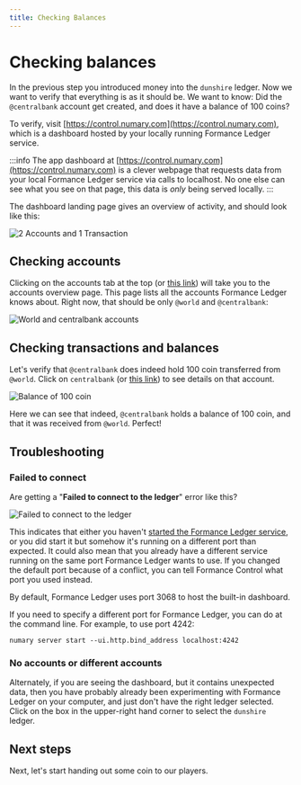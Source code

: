 ```yaml
---
title: Checking Balances
---
```


# Checking balances

In the previous step you introduced money into the `dunshire` ledger. Now we want to verify that everything is as it should be. We want to know: Did the `@centralbank` account get created, and does it have a balance of 100 coins?

To verify, visit [https://control.numary.com](https://control.numary.com), which is a dashboard hosted by your locally running Formance Ledger service.

:::info
The app dashboard at [https://control.numary.com](https://control.numary.com) is a clever webpage that requests data from your local Formance Ledger service via calls to localhost. No one else can see what you see on that page, this data is _only_ being served locally.
:::

The dashboard landing page gives an overview of activity, and should look like this:

![2 Accounts and 1 Transaction](dashboard.png)

## Checking accounts

Clicking on the accounts tab at the top (or [this link](https://control.numary.com/accounts)) will take you to the accounts overview page. This page lists all the accounts Formance Ledger knows about. Right now, that should be only `@world` and `@centralbank`:

![World and centralbank accounts](accounts.png)

## Checking transactions and balances

Let's verify that `@centralbank` does indeed hold 100 coin transferred from `@world`. Click on `centralbank` (or [this link](https://control.numary.com/accounts/centralbank)) to see details on that account.

![Balance of 100 coin](centralbank.png)

Here we can see that indeed, `@centralbank` holds a balance of 100 coin, and that it was received from `@world`. Perfect!

## Troubleshooting

### Failed to connect

Are getting a "**Failed to connect to the ledger**" error like this?

![Failed to connect to the ledger](dashboard404.png)

This indicates that either you haven't [started the Formance Ledger service](start-the-server), or you did start it but somehow it's running on a different port than expected. It could also mean that you already have a different service running on the same port Formance Ledger wants to use. If you changed the default port because of a conflict, you can tell Formance Control what port you used instead.

By default, Formance Ledger uses port 3068 to host the built-in dashboard.

If you need to specify a different port for Formance Ledger, you can do at the command line. For example, to use port 4242:

```shell
numary server start --ui.http.bind_address localhost:4242
```

### No accounts or different accounts

Alternately, if you are seeing the dashboard, but it contains unexpected data, then you have probably already been experimenting with Formance Ledger on your computer, and just don't have the right ledger selected. Click on the box in the upper-right hand corner to select the `dunshire` ledger.

## Next steps

Next, let's start handing out some coin to our players.